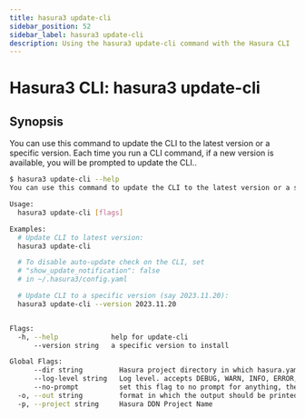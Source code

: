 ```yaml
---
title: hasura3 update-cli
sidebar_position: 52
sidebar_label: hasura3 update-cli
description: Using the hasura3 update-cli command with the Hasura CLI
---
```


# Hasura3 CLI: hasura3 update-cli 

## Synopsis
You can use this command to update the CLI to the latest version or a specific version. Each time you run a CLI command, if a new version is available, you will be prompted to update the CLI..

```bash
$ hasura3 update-cli --help
You can use this command to update the CLI to the latest version or a specific version. Each time you run a CLI command, if a new version is available, you will be prompted to update the CLI.

Usage:
  hasura3 update-cli [flags]

Examples:
  # Update CLI to latest version:
  hasura3 update-cli

  # To disable auto-update check on the CLI, set
  # "show_update_notification": false
  # in ~/.hasura3/config.yaml

  # Update CLI to a specific version (say 2023.11.20):
  hasura3 update-cli --version 2023.11.20


Flags:
  -h, --help             help for update-cli
      --version string   a specific version to install

Global Flags:
      --dir string         Hasura project directory in which hasura.yaml is present (default ".")
      --log-level string   Log level. accepts DEBUG, WARN, INFO, ERROR, FATAL (default "INFO")
      --no-prompt          set this flag to no prompt for anything, the command fails if any input is missing
  -o, --out string         format in which the output should be printed, accepts table, json and yaml (default "table")
  -p, --project string     Hasura DDN Project Name
```


